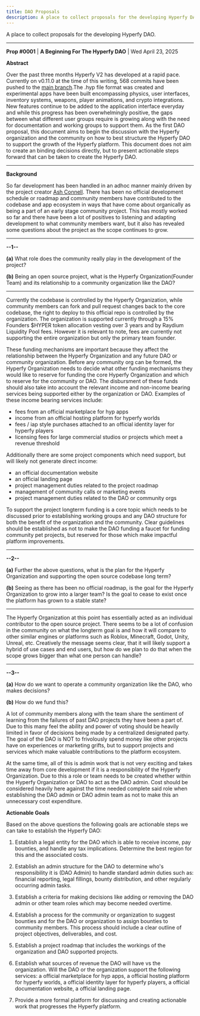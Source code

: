 ```yaml
---
title: DAO Proposals
description: A place to collect proposals for the developing Hyperfy DAO.
---
```



A place to collect proposals for the developing Hyperfy DAO.


---

**Prop #0001** | 
**A Beginning For The Hyperfy DAO** |
Wed April 23, 2025

**Abstract**

Over the past three months Hyperfy V2 has developed at a rapid pace. Currently on v0.11.0 at the time of this writing, 568 commits have been pushed to the [main branch](https://github.com/hyperfy-xyz/hyperfy).The .hyp file format was created and experimental apps have been built encompassing physics, user interfaces, inventory systems, weapons, player animations, and crypto integrations. New features continue to be added to the application interface everyday and while this progress has been overwhelmingly positive, the gaps between what different user groups require is growing along with the need for documentation and working groups to support them. As the first DAO proposal, this document aims to begin the discussion with the Hyperfy organization and the community on how to best structure the Hyperfy DAO to support the growth of the Hyperfy platform. This document does not aim to create an binding decisions directly, but to present actionable steps forward that can be taken to create the Hyperfy DAO.

---

**Background**

So far development has been handled in an adhoc manner mainly driven by the project creator [Ash Connell](https://x.com/AshConnell). There has been no official development schedule or roadmap and community members have contributed to the codebase and app ecosystem in ways that have come about organically as being a part of an early stage community project. This has mostly worked so far and there have been a lot of positives to listening and adapting development to what community members want, but it also has revealed some questions about the project as the scope continues to grow.

---

**--1--**

**(a)** What role does the community really play in the development of the project? 

**(b)** Being an open source project, what is the Hyperfy Organization(Founder Team) and its relationship to a community organization like the DAO? 

---

Currently the codebase is controlled by the Hyperfy Organization, while community members can fork and pull request changes back to the core codebase, the right to deploy to this official repo is controlled by the organization. The organization is supported currently through a 15% Founders $HYPER token allocation vesting over 3 years and by Raydium Liquidity Pool fees. However it is relevant to note, fees are currently not supporting the entire organization but only the primary team founder.

These funding mechanisms are important because they affect the relationship between the Hyperfy Organization and any future DAO or community organization. Before any community org can be formed, the Hyperfy Organization needs to decide what other funding mechanisms they would like to reserve for funding the core Hyperfy Organization and which to reserve for the community or DAO. The disbursment of these funds should also take into account the relevant income and non-income bearing services being supported either by the organization or DAO.  Examples of these income bearing services include: 

- fees from an official marketplace for hyp apps
- income from an official hosting platform for hyperfy worlds
- fees / iap style purchases attached to an official identity layer for hyperfy players
- licensing fees for large commercial studios or projects which meet a revenue threshold

Additionally there are some project components which need support, but will likely not generate direct income:

- an official documentation website
- an official landing page 
- project management duties related to the project roadmap
- management of community calls or marketing events
- project management duties related to the DAO or community orgs

To support the project longterm funding is a core topic which needs to be discussed prior to establishing working groups and any DAO structure for both the benefit of the organization and the community. Clear guidelines should be established as not to make the DAO funding a faucet for funding community pet projects, but reserved for those which make impactful platform improvements.

---

**--2--**

**(a)** Further the above questions, what is the plan for the Hyperfy Organization and supporting the open source codebase long term? 

**(b)** Seeing as there has been no official roadmap, is the goal for the Hyperfy Organization to grow into a larger team? Is the goal to cease to exist once the platform has grown to a stable state? 

---

The Hyperfy Organization at this point has essentially acted as an individual contributor to the open source project. There seems to be a lot of confusion in the community on what the longterm goal is and how it will compare to other similar engines or platforms such as Roblox, Minecraft, Godot, Unity, Unreal, etc. Creatively the message seems clear, that it will likely support a hybrid of use cases and end users, but how do we plan to do that when the scope grows bigger than what one person can handle?

---

**--3--**

**(a)** How do we want to operate a community organization like the DAO, who makes decisions?

**(b)** How do we fund this?

A lot of community members along with the team share the sentiment of learning from the failures of past DAO projects they have been a part of. Due to this many feel the ability and power of voting should be heavily limited in favor of decisions being made by a centralized designated party. The goal of the DAO is NOT to frivolously spend money like other projects have on experiences or marketing grifts, but to support projects and services which make valuable contributions to the platform ecosystem. 

At the same time, all of this is admin work that is not very exciting and takes time away from core development if it is a responsibility of the Hyperfy Organization. Due to this a role or team needs to be created whether within the Hyperfy Organization or DAO to act as the DAO admin. Cost should be considered heavily here against the time needed complete said role when establishing the DAO admin or DAO admin team as not to make this an unnecessary cost expenditure. 

**Actionable Goals**

Based on the above questions the following goals are actionable steps we can take to establish the Hyperfy DAO:

1. Establish a legal entity for the DAO which is able to receive income, pay bounties, and handle any tax implications. Determine the best region for this and the associated costs.

2. Establish an admin structure for the DAO to determine who's responsibility it is (DAO Admin) to handle standard admin duties such as: financial reporting, legal fillings, bounty distribution, and other regularly occurring admin tasks.

3. Establish a criteria for making decisions like adding or removing the DAO admin or other team roles which may become needed overtime.

4. Establish a process for the community or organization to suggest bounties and for the DAO or organization to assign bounties to community members. This process should include a clear outline of project objectives, deliverables, and cost.

5. Establish a project roadmap that includes the workings of the organization and DAO supported projects.

6. Establish what sources of revenue the DAO will have vs the organization. Will the DAO or the organization support the following services: a official marketplace for hyp apps, a official hosting platform for hyperfy worlds, a official identity layer for hyperfy players, a official documentation website, a official landing page.

7. Provide a more formal platform for discussing and creating actionable work that progresses the Hyperfy platform.
